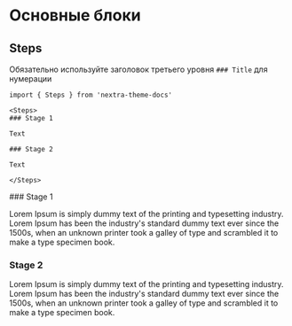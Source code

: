 
# Основные блоки

## Steps

Обязательно используйте заголовок третьего уровня `### Title` для нумерации

```mdx
import { Steps } from 'nextra-theme-docs'

<Steps>
### Stage 1

Text

### Stage 2

Text

</Steps>
```

<Steps>
### Stage 1

Lorem Ipsum is simply dummy text of the printing and typesetting industry. Lorem Ipsum has been the industry's standard dummy text ever since the 1500s, when an unknown printer took a galley of type and scrambled it to make a type specimen book.

### Stage 2

Lorem Ipsum is simply dummy text of the printing and typesetting industry. Lorem Ipsum has been the industry's standard dummy text ever since the 1500s, when an unknown printer took a galley of type and scrambled it to make a type specimen book.

</Steps>
